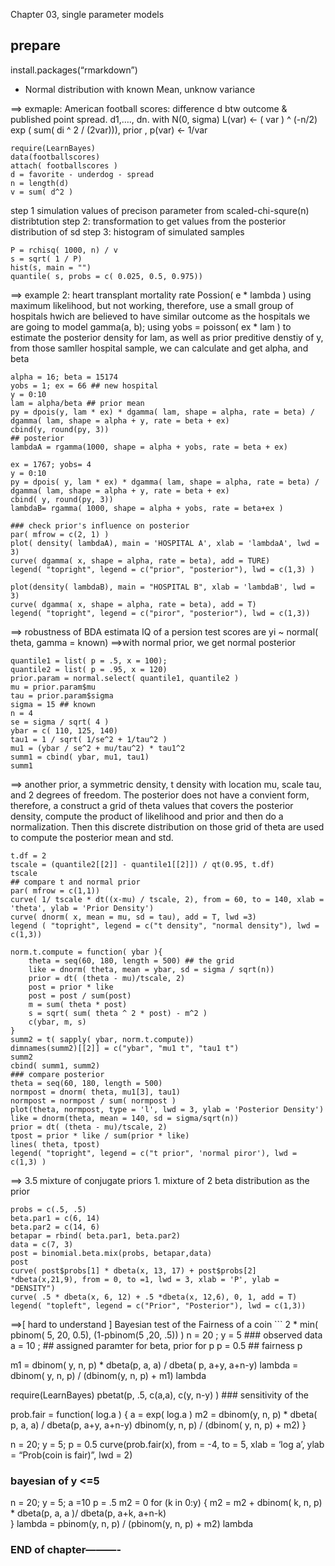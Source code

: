 Chapter 03, single parameter models

## prepare 
install.packages("rmarkdown")

- Normal distribution with known Mean, unknow variance

==> exmaple: American football scores: difference d btw outcome & published point spread. d1,...., dn. with N(0, sigma)
L(var) <- ( var ) ^ (-n/2) exp ( sum( di ^ 2 / (2var))),
prior , p(var) <- 1/var

```
require(LearnBayes)
data(footballscores)
attach( footballscores )
d = favorite - underdog - spread
n = length(d)
v = sum( d^2 )
```
step 1 simulation values of precison parameter from scaled-chi-squre(n) distribtution
step 2: transformation to get values from the posterior distribution of sd
step 3: histogram of simulated samples
```
P = rchisq( 1000, n) / v
s = sqrt( 1 / P)
hist(s, main = "") 
quantile( s, probs = c( 0.025, 0.5, 0.975))
```
==> example 2: heart transplant mortality rate 
Possion( e * lambda )
using maximum likelihood, but not working, therefore, use a small group of hospitals hwich are believed to have similar outcome as the hospitals we are going to model
gamma(a, b); using yobs = poisson( ex * lam ) to estimate the posterior density for lam, as well as prior preditive denstiy of y, from those samller hospital sample, we can calculate and get alpha, and beta
```
alpha = 16; beta = 15174
yobs = 1; ex = 66 ## new hospital
y = 0:10
lam = alpha/beta ## prior mean
py = dpois(y, lam * ex) * dgamma( lam, shape = alpha, rate = beta) / dgamma( lam, shape = alpha + y, rate = beta + ex)
cbind(y, round(py, 3))
## posterior
lambdaA = rgamma(1000, shape = alpha + yobs, rate = beta + ex)

ex = 1767; yobs= 4
y = 0:10
py = dpois( y, lam * ex) * dgamma( lam, shape = alpha, rate = beta) / dgamma( lam, shape = alpha + y, rate = beta + ex)
cbind( y, round(py, 3))
lambdaB= rgamma( 1000, shape = alpha + yobs, rate = beta+ex )

### check prior's influence on posterior
par( mfrow = c(2, 1) )
plot( density( lambdaA), main = 'HOSPITAL A', xlab = 'lambdaA', lwd = 3)
curve( dgamma( x, shape = alpha, rate = beta), add = TURE)
legend( "topright", legend = c("prior", "posterior"), lwd = c(1,3) )

plot(density( lambdaB), main = "HOSPITAL B", xlab = 'lambdaB', lwd = 3)
curve( dgamma( x, shape = alpha, rate = beta), add = T)
legend( "topright", legend = c("piror", "posterior"), lwd = c(1,3))

```
==> robustness of BDA
estimata IQ of a persion
test scores are yi ~ normal( theta, gamma = known) 
==>with normal prior, we get normal posterior
```
quantile1 = list( p = .5, x = 100);
quantile2 = list( p = .95, x = 120)
prior.param = normal.select( quantile1, quantile2 )
mu = prior.param$mu
tau = prior.param$sigma
sigma = 15 ## known
n = 4
se = sigma / sqrt( 4 )
ybar = c( 110, 125, 140)
tau1 = 1 / sqrt( 1/se^2 + 1/tau^2 )
mu1 = (ybar / se^2 + mu/tau^2) * tau1^2
summ1 = cbind( ybar, mu1, tau1)
summ1
```
==> another prior, a symmetric density, t density with location mu, scale tau, and 2 degrees of freedom.
The posterior does not have a convient form, therefore, a construct a grid of theta values that covers the posterior density, compute the product of likelihood and prior and then do a normalization. 
Then this discrete distribution on those grid of theta are used to compute the posterior mean and std.
```
t.df = 2
tscale = (quantile2[[2]] - quantile1[[2]]) / qt(0.95, t.df)
tscale
## compare t and normal prior
par( mfrow = c(1,1))
curve( 1/ tscale * dt((x-mu) / tscale, 2), from = 60, to = 140, xlab = 'theta', ylab = 'Prior Density')
curve( dnorm( x, mean = mu, sd = tau), add = T, lwd =3)
legend ( "topright", legend = c("t density", "normal density"), lwd = c(1,3))

norm.t.compute = function( ybar ){
	theta = seq(60, 180, length = 500) ## the grid
	like = dnorm( theta, mean = ybar, sd = sigma / sqrt(n))
	prior = dt( (theta - mu)/tscale, 2)
	post = prior * like 
	post = post / sum(post)
	m = sum( theta * post)
	s = sqrt( sum( theta ^ 2 * post) - m^2 )
	c(ybar, m, s)
}
summ2 = t( sapply( ybar, norm.t.compute))
dimnames(summ2)[[2]] = c("ybar", "mu1 t", "tau1 t")
summ2
cbind( summ1, summ2)
### compare posterior
theta = seq(60, 180, length = 500)
normpost = dnorm( theta, mu1[3], tau1)
normpost = normpost / sum( normpost )
plot(theta, normpost, type = 'l', lwd = 3, ylab = 'Posterior Density')
like = dnorm(theta, mean = 140, sd = sigma/sqrt(n))
prior = dt( (theta - mu)/tscale, 2)
tpost = prior * like / sum(prior * like)
lines( theta, tpost)
legend( "topright", legend = c("t prior", 'normal piror'), lwd = c(1,3) )

```
==> 3.5 mixture of conjugate priors
1. mixture of 2 beta distribution as the prior
```
probs = c(.5, .5)
beta.par1 = c(6, 14)
beta.par2 = c(14, 6)
betapar = rbind( beta.par1, beta.par2)
data = c(7, 3)
post = binomial.beta.mix(probs, betapar,data)
post 
curve( post$probs[1] * dbeta(x, 13, 17) + post$probs[2] *dbeta(x,21,9), from = 0, to =1, lwd = 3, xlab = 'P', ylab = "DENSITY")
curve( .5 * dbeta(x, 6, 12) + .5 *dbeta(x, 12,6), 0, 1, add = T)
legend( "topleft", legend = c("Prior", "Posterior"), lwd = c(1,3))
```
==>[ hard to understand ]  Bayesian test of the Fairness of a coin
```
2 *  min( pbinom( 5, 20, 0.5), (1-pbinom(5 ,20, .5)) )
n = 20 ; y = 5 ### observed data
a = 10 ; ## assigned paramter for beta,  prior for p
p = 0.5 ## fairness p

m1 = dbinom( y, n, p) * dbeta(p, a, a) / dbeta( p, a+y, a+n-y)
lambda = dbinom( y, n, p) / (dbinom(y, n, p) + m1)
lambda

require(LearnBayes)
pbetat(p, .5, c(a,a), c(y, n-y) )
### sensitivity of the 

prob.fair = function( log.a ) 
{
	a = exp( log.a )
	m2 = dbinom(y, n, p) * dbeta( p, a, a) / dbeta(p, a+y, a+n-y) 
	dbinom(y, n, p) / (dbinom( y, n, p) + m2)
}

n = 20; y = 5; p = 0.5
curve(prob.fair(x), from = -4, to = 5, xlab = 'log a', ylab = "Prob(coin is fair)", lwd = 2)

### bayesian of y <=5
n = 20; y = 5; 
a =10
p = .5
m2 = 0
for (k in 0:y) 
{
	m2 = m2 + dbinom( k, n, p) * dbeta(p, a, a )/ dbeta(p, a+k, a+n-k)	
}
lambda = pbinom(y, n, p) / (pbinom(y, n, p) + m2)
lambda

### END of chapter----------
